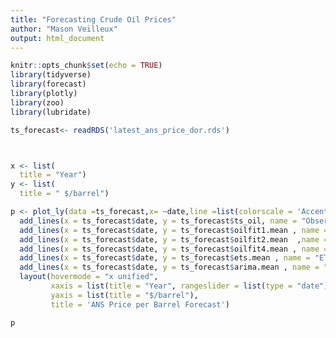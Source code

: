 ```yaml
---
title: "Forecasting Crude Oil Prices"
author: "Mason Veilleux"
output: html_document
---
```


```r
knitr::opts_chunk$set(echo = TRUE)
library(tidyverse)
library(forecast)
library(plotly)
library(zoo)
library(lubridate)
```


```r

ts_forecast<- readRDS('latest_ans_price_dor.rds')



x <- list(
  title = "Year")
y <- list(
  title = " $/barrel")

p <- plot_ly(data =ts_forecast,x= ~date,line =list(colorscale = 'Accent')) %>%
  add_lines(x = ts_forecast$date, y = ts_forecast$ts_oil, name = "Observed",hovertemplate = paste0("$/barrel: ",ts_forecast$ts_oil)) %>% 
  add_lines(x = ts_forecast$date, y = ts_forecast$oilfit1.mean , name = "Mean", line = list(dash = 'dot'),hovertemplate = paste0("$/barrel: ",ts_forecast$oilfit1.mean)) %>%
  add_lines(x = ts_forecast$date, y = ts_forecast$oilfit2.mean  ,name = "Naïve", line = list(dash = 'dot'),hovertemplate = paste0("$/barrel: ",ts_forecast$`oilfit2$mean`)) %>%
  add_lines(x = ts_forecast$date, y = ts_forecast$oilfit4.mean , name = "Drift Naïve", line = list(dash = 'dot'),hovertemplate = paste0("$/barrel: ",ts_forecast$oilfit4.mean)) %>%
  add_lines(x = ts_forecast$date, y = ts_forecast$ets.mean , name = "ETS", line = list(dash = 'dot'),hovertemplate = paste0("$/barrel: ",ts_forecast$ets.mean)) %>%
  add_lines(x = ts_forecast$date, y = ts_forecast$arima.mean , name = "ARIMA(1,1,0)", line = list(dash = 'dot'),hovertemplate = paste0("$/barrel: ",ts_forecast$arima.mean)) %>% 
  layout(hovermode = "x unified",
         xaxis = list(title = "Year", rangeslider = list(type = "date")), 
         yaxis = list(title = "$/barrel"),
         title = 'ANS Price per Barrel Forecast')

p


```




